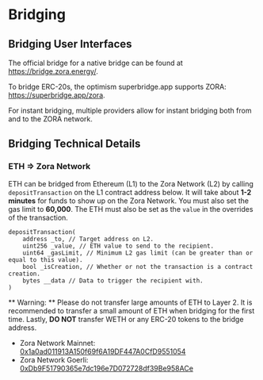 # Bridging

## Bridging User Interfaces

The official bridge for a native bridge can be found at https://bridge.zora.energy/.

To bridge ERC-20s, the optimism superbridge.app supports ZORA: https://superbridge.app/zora.

For instant bridging, multiple providers allow for instant bridging both from and to the ZORA network.

## Bridging Technical Details

### ETH => Zora Network

ETH can be bridged from Ethereum (L1) to the Zora Network (L2) by calling `depositTransaction` on the L1 contract address below. 
It will take about **1-2 minutes** for funds to show up on the Zora Network. 
You must also set the gas limit to **60,000**.
The ETH must also be set as the `value` in the overrides of the transaction.

```
depositTransaction(
    address _to, // Target address on L2.
    uint256 _value, // ETH value to send to the recipient.
    uint64 _gasLimit, // Minimum L2 gas limit (can be greater than or equal to this value).
    bool _isCreation, // Whether or not the transaction is a contract creation.
    bytes __data // Data to trigger the recipient with.
)
```

** Warning: ** Please do not transfer large amounts of ETH to Layer 2.
It is recommended to transfer a small amount of ETH when bridging for the first time.
Lastly, **DO NOT** transfer WETH or any ERC-20 tokens to the bridge address. 

- Zora Network Mainnet: [0x1a0ad011913A150f69f6A19DF447A0CfD9551054](https://etherscan.io/address/0x1a0ad011913A150f69f6A19DF447A0CfD9551054)
- Zora Network Goerli: [0xDb9F51790365e7dc196e7D072728df39Be958ACe](https://goerli.etherscan.io/address/0xDb9F51790365e7dc196e7D072728df39Be958ACe)